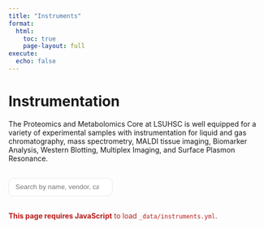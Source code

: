 ```yaml
---
title: "Instruments"
format:
  html:
    toc: true
    page-layout: full
execute:
  echo: false
---
```


<!-- Styles -->
<style>
  .toolbar{display:flex;gap:.75rem;align-items:center;margin:1rem 0}
  .toolbar input[type="search"]{flex:1;max-width:520px;padding:.6rem .8rem;border:1px solid #e5e7eb;border-radius:.6rem}
  .inst-grid{display:grid;grid-template-columns:repeat(auto-fill,minmax(320px,1fr));gap:1.25rem}
  .inst-card{border:1px solid #e5e7eb;border-radius:1rem;padding:1rem;background:#fff;box-shadow:0 1px 2px rgba(0,0,0,.04)}
  .inst-card img{width:100%;height:auto;border-radius:.75rem;margin-bottom:.75rem;object-fit:cover}
  .inst-specs dt{font-weight:600}
  .inst-specs dd{margin:0 0 .5rem .25rem;color:#374151}
  .inst-badges span{display:inline-block;padding:.15rem .5rem;border-radius:.5rem;background:#f3f4f6;margin-right:.35rem;font-size:.8rem}
  h1,h2{scroll-margin-top:90px}
  .muted{color:#6b7280}
  .inst-card.no-img { padding-top: 1rem; }
</style>

<h1>Instrumentation</h1>
<p class="lead">
  The Proteomics and Metabolomics Core at LSUHSC is well equipped for a variety of experimental samples with instrumentation for liquid and gas chromatography, mass spectrometry, MALDI tissue imaging, Biomarker Analysis, Western Blotting, Multiplex Imaging, and Surface Plasmon Resonance.
</p>

<div class="toolbar">
  <input id="search" type="search" placeholder="Search by name, vendor, category, tags, specs…" aria-label="Search instruments">
  <span id="count" class="muted"></span>
</div>

<div id="content" aria-live="polite"></div>

<noscript>
  <p style="color:#b91c1c"><strong>This page requires JavaScript</strong> to load <code>_data/instruments.yml</code>.</p>
</noscript>

<!-- js-yaml (browser YAML parser). You can host locally if you prefer. -->
<script src="https://cdn.jsdelivr.net/npm/js-yaml@4.1.0/dist/js-yaml.min.js"></script>

<script>
(function(){
  // Turn any path into a correct URL for GitHub Pages
  function resolvePath(p){
    if (!p) return "";
    if (/^(https?:|data:)/i.test(p)) return p; // absolute URLs ok
    p = String(p).trim().replace(/^\/+/, "");  // strip leading slashes
    return new URL(p, document.baseURI).toString();
  }

  const YAML_PATH = resolvePath("_data/instruments.yml");
  // const YAML_PATH = "_data/instruments.yml"; // relative to this page
  const contentEl = document.getElementById("content");
  const searchEl  = document.getElementById("search");
  const countEl   = document.getElementById("count");

  const esc = s => (s==null ? "" : String(s)
    .replaceAll("&","&amp;").replaceAll("<","&lt;")
    .replaceAll(">","&gt;").replaceAll('"',"&quot;").replaceAll("'","&#39;"));

  const slug = s => String(s||"")
    .toLowerCase().replace(/[^a-z0-9]+/g,"-").replace(/(^-|-$)/g,"");

  const line = arr => arr.filter(Boolean).join(" · ");

  const searchIndex = it => {
    const specsKV = it.specs ? Object.entries(it.specs).flat().join(" ") : "";
    const tags    = (it.tags||[]).join(" ");
    return [
      it.name, it.vendor, it.category, it.summary, specsKV, tags
    ].filter(Boolean).join(" ").toLowerCase();
  };

  function cardHTML(it){
    const nm = esc(it.name||"");
    const vd = esc(it.vendor||"");
    const sm = esc(it.summary||"");
    const imgPath = resolvePath(it.image ?? "");
    const im = imgPath
      ? `<img src="${imgPath}" alt="${nm}" loading="lazy" decoding="async"
            onerror="this.onerror=null; this.remove(); this.closest('.inst-card')?.classList.add('no-img');">`
      : "";
    const specs = it.specs ? Object.entries(it.specs).map(([k,v]) =>
      `<dt>${esc(k)}</dt><dd>${esc(v)}</dd>`).join("") : "";
    const links = (it.links||[])
      .filter(l => l && l.url && l.text)
      .map(l => `<a href="${esc(l.url)}" target="_blank" rel="noopener">${esc(l.text)}</a>`);
    const tags  = (it.tags||[]).map(t => `<span>${esc(t)}</span>`).join("");
    const id    = esc(it.id || slug(it.name));

    return `
      <div class="inst-card" id="${id}"
           data-search="${esc(searchIndex(it))}">
        ${im}
        <h3>${nm}</h3>
        ${vd ? `<p><strong>${vd}</strong></p>` : ""}
        ${sm ? `<p>${sm}</p>` : ""}
        ${specs ? `<dl class="inst-specs">${specs}</dl>` : ""}
        ${links.length ? `<p>${line(links)}</p>` : ""}
        ${tags ? `<div class="inst-badges">${tags}</div>` : ""}
      </div>`;
  }

  function render(data){
    // Sort by category then name
    data.sort((a,b)=>{
      const ka = (a.category||"").localeCompare(b.category||"");
      return ka || (a.name||"").localeCompare(b.name||"");
    });

    // Build per-category sections
    const cats = [...new Set(data.map(x => x.category||"Other"))];
    const parts = [];
    for(const c of cats){
      parts.push(`<h2>${esc(c)}</h2>`);
      parts.push(`<div class="inst-grid">`);
      for(const it of data.filter(x => (x.category||"Other")===c)){
        parts.push(cardHTML(it));
      }
      parts.push(`</div>`);
    }
    contentEl.innerHTML = parts.join("");

    // Update count
    updateCount();
  }

  function updateCount(){
    const visible = [...document.querySelectorAll(".inst-card")]
      .filter(el => el.style.display !== "none").length;
    const total = document.querySelectorAll(".inst-card").length;
    countEl.textContent = total ? `${visible}/${total} shown` : "";
  }

  function applyFilter(q){
    const ql = q.trim().toLowerCase();
    const cards = document.querySelectorAll(".inst-card");
    if(!ql){
      cards.forEach(el => el.style.display = "");
    }else{
      cards.forEach(el => {
        const hay = el.dataset.search || "";
        el.style.display = hay.includes(ql) ? "" : "none";
      });
    }
    updateCount();
  }

  // Load YAML and render
  fetch(YAML_PATH)
    .then(r => r.ok ? r.text() : Promise.reject(r.status))
    .then(txt => jsyaml.load(txt) || [])
    .then(data => Array.isArray(data) ? data : [])
    .then(render)
    .catch(err => {
      contentEl.innerHTML =
        `<p style="color:#b91c1c"><strong>Could not load</strong> ${esc(YAML_PATH)}. ` +
        `Check the path and that it’s published with your site.</p>`;
      console.error("YAML load error:", err);
    });

  // Search handler
  searchEl.addEventListener("input", e => applyFilter(e.target.value));
})();
</script>
